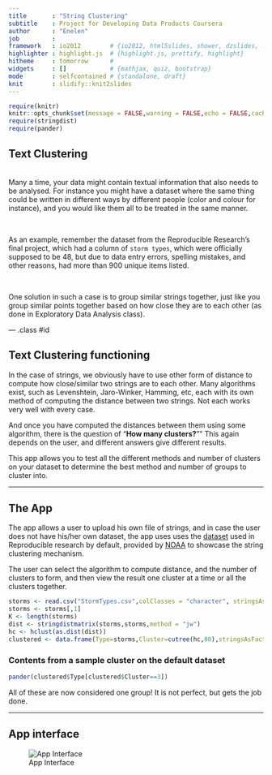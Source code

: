 ```yaml
---
title       : "String Clustering"
subtitle    : Project for Developing Data Products Coursera
author      : "Enelen"
job         : 
framework   : io2012        # {io2012, html5slides, shower, dzslides, ...}
highlighter : highlight.js  # {highlight.js, prettify, highlight}
hitheme     : tomorrow      # 
widgets     : []            # {mathjax, quiz, bootstrap}
mode        : selfcontained # {standalone, draft}
knit        : slidify::knit2slides
---
```


<style>
.title-slide {
     background-color: #ffffff; /* #EDE0CF; ; #CA9F9D*/
}
</style>


```r
require(knitr)
knitr::opts_chunk$set(message = FALSE,warning = FALSE,echo = FALSE,cache = FALSE)
require(stringdist)
require(pander)
```
  

  
## Text Clustering
<br>
Many a time, your data might contain textual information that also needs to be analysed. For instance you might have a dataset where the same thing could be written in different ways by different people (color and colour for instance), and you would like them all to be treated in the same manner.   

<br>

As an example, remember the dataset from the Reproducible Research's final project, which had a column of `storm types`, which were officially supposed to be 48, but due to data entry errors, spelling mistakes, and other reasons, had more than 900 unique items listed.    

<br>

One solution in such a case is to group similar strings together, just like you group similar points together based on how close they are to each other (as done in Exploratory Data Analysis class).


--- .class #id 

## Text Clustering functioning

In the case of strings, we obviously have to use other form of distance to compute how close/similar two strings are to each other. Many algorithms exist, such as Levenshtein, Jaro-Winker, Hamming, etc, each with its own method of computing the distance between two strings. Not each works very well with every case.   

And once you have computed the distances between them using some algorithm, there is the question of "**How many clusters?**"" This again depends on the user, and different answers give different results.   

This app allows you to test all the different methods and number of clusters on your dataset to determine the best method and number of groups to cluster into.

--- 

## The App

The app allows a user to upload his own file of strings, and in case the user does not have his/her own dataset, the app uses uses the [dataset](https://d396qusza40orc.cloudfront.net/repdata%2Fdata%2FStormData.csv.bz2) used in Reproducible research by default, provided by [NOAA](https://www.ncdc.noaa.gov/stormevents/details.jsp) to showcase the string clustering mechanism.   

The user can select the algorithm to compute distance, and the number of clusters to form, and then view the result one cluster at a time or all the clusters together.   

```r
storms <- read.csv("StormTypes.csv",colClasses = "character", stringsAsFactors = FALSE)
storms <- storms[,1]
K <- length(storms)
dist <- stringdistmatrix(storms,storms,method = "jw")
hc <- hclust(as.dist(dist))
clustered <- data.frame(Type=storms,Cluster=cutree(hc,80),stringsAsFactors = FALSE)
```

### Contents from a sample cluster on the default dataset

```r
pander(clustered$Type[clustered$Cluster==3])
```

All of these are now considered one group! It is not perfect, but gets the job done.   

---

## App interface

![App Interface](appInterface.jpg)



